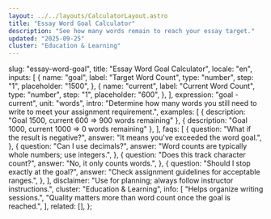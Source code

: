 ```yaml
---
layout: ../../layouts/CalculatorLayout.astro
title: "Essay Word Goal Calculator"
description: "See how many words remain to reach your essay target."
updated: "2025-09-25"
cluster: "Education & Learning"
---
```



  slug: "essay-word-goal",
  title: "Essay Word Goal Calculator",
  locale: "en",
  inputs: [
    {
      name: "goal",
      label: "Target Word Count",
      type: "number",
      step: "1",
      placeholder: "1500",
    },
    {
      name: "current",
      label: "Current Word Count",
      type: "number",
      step: "1",
      placeholder: "600",
    },
  ],
  expression: "goal - current",
  unit: "words",
  intro:
    "Determine how many words you still need to write to meet your assignment requirement.",
  examples: [
    { description: "Goal 1500, current 600 ⇒ 900 words remaining" },
    { description: "Goal 1000, current 1000 ⇒ 0 words remaining" },
  ],
  faqs: [
    {
      question: "What if the result is negative?",
      answer: "It means you've exceeded the word goal.",
    },
    {
      question: "Can I use decimals?",
      answer: "Word counts are typically whole numbers; use integers.",
    },
    {
      question: "Does this track character count?",
      answer: "No, it only counts words.",
    },
    {
      question: "Should I stop exactly at the goal?",
      answer: "Check assignment guidelines for acceptable ranges.",
    },
  ],
  disclaimer: "Use for planning; always follow instructor instructions.",
  cluster: "Education & Learning",
  info: [
    "Helps organize writing sessions.",
    "Quality matters more than word count once the goal is reached.",
  ],
  related: [],
};

<Calculator schema={schema} />

